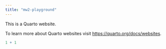 ```yaml
---
title: "mw2-playground"
---
```


This is a Quarto website.

To learn more about Quarto websites visit <https://quarto.org/docs/websites>.

```r
1 + 1
```
